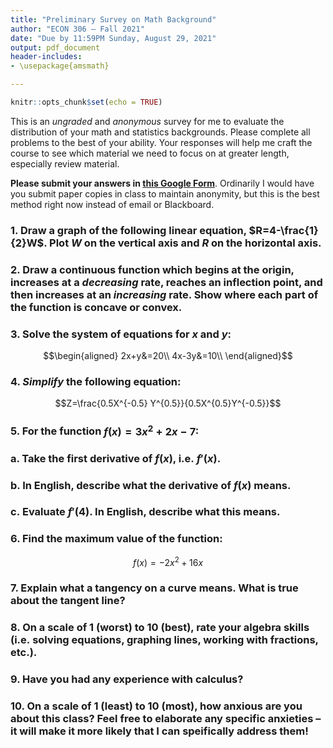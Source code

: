 ```yaml
---
title: "Preliminary Survey on Math Background"
author: "ECON 306 — Fall 2021"
date: "Due by 11:59PM Sunday, August 29, 2021"
output: pdf_document
header-includes:
- \usepackage{amsmath}

---
```


```r
knitr::opts_chunk$set(echo = TRUE)
```

This is an *ungraded* and *anonymous* survey for me to evaluate the distribution of your math and statistics backgrounds. Please complete all problems to the best of your ability. Your responses will help me craft the course to see which material we need to focus on at greater length, especially review material.

**Please submit your answers in [this Google Form](https://forms.gle/XNrWY8HH95Y7GgrT7)**. Ordinarily I would have you submit paper copies in class to maintain anonymity, but this is the best method right now instead of email or Blackboard.

### 1. Draw a graph of the following linear equation, $R=4-\frac{1}{2}W$. Plot $W$ on the vertical axis and $R$ on the horizontal axis.

\clearpage

### 2. Draw a continuous function which begins at the origin, increases at a *decreasing* rate, reaches an inflection point, and then increases at an *increasing* rate. Show where each part of the function is concave or convex.

\clearpage

### 3. Solve the system of equations for $x$ and $y$: 

$$\begin{aligned}
2x+y&=20\\
4x-3y&=10\\
\end{aligned}$$

\clearpage

### 4. *Simplify* the following equation: 

$$Z=\frac{0.5X^{-0.5} Y^{0.5}}{0.5X^{0.5}Y^{-0.5}}$$

\clearpage

### 5. For the function $f(x) = 3x^2+2x-7$: 

### a. Take the first derivative of $f(x)$, i.e. $f'(x)$. 
### b. In English, describe what the derivative of $f(x)$ means.
### c. Evaluate $f'(4)$. In English, describe what this means. 

\clearpage

### 6. Find the maximum value of the function:

$$f(x)=-2x^2+16x$$

\clearpage

### 7. Explain what a tangency on a curve means. What is true about the tangent line?

\vspace{2in}

### 8. On a scale of 1 (worst) to 10 (best), rate your algebra skills (i.e. solving equations, graphing lines, working with fractions, etc.). 

\vspace{2in}

### 9. Have you had any experience with calculus?

\vspace{2in}

### 10. On a scale of 1 (least) to 10 (most), how anxious are you about this class? Feel free to elaborate any specific anxieties -- it will make it more likely that I can speifically address them!
